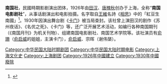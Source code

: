'''南国社'''，民國時期影剧演出团体，1926年由[[田汉|田汉]]、[[唐槐秋|唐槐秋]]创办于上海，全称“'''南国电影剧社'''”，从事话剧演出和电影拍摄。名字取自[[王維|王維]]名詩《[[b:相思_(詩作)|相思]]》中的「紅豆生南國」<ref name=田大畏憶愛>{{Cite web |url= http://mjlsh.usc.cuhk.edu.hk/Book.aspx?cid=4&tid=3851 |title= 田漢兒子田大畏回憶：父母一生愛得艱難 |publisher= 香港中文大學中國研究服務中心 |author= 劉暢 |accessdate= 2020-06-29 |archive-date= 2020-06-23 |archive-url= https://web.archive.org/web/20200623013528/http://mjlsh.usc.cuhk.edu.hk/Book.aspx?cid=4&tid=3851 |dead-url= no }}</ref>。1930年因演出舞台剧《[[卡门|卡门]]》被当局查封。该社曾上演田汉的剧作《苏州夜话》、《名优之死》、《卡门》等，还广泛开展艺术活动，如编行各种南国期刊（《南国月刊》为机关刊物）、组建南国电影剧社、南国艺术学院等。该社演员有[[俞珊|俞珊]]（[[俞启威|俞启威]]的姐姐，主演卡门），[[俞启威|俞启威]]、宗晖（谢伟棨）。

{{戲劇小作品}}
{{中国近现代文学}}

[[Category:中华民国大陆时期剧团|Category:中华民国大陆时期剧团]]
[[Category:中华民国大陆时期电影|Category:中华民国大陆时期电影]]
[[Category:上海文化史|Category:上海文化史]]
[[Category:上海剧团|Category:上海剧团]]
[[Category:1926年中國建立|Category:1926年中國建立]]
[[Category:1930年中國廢除|Category:1930年中國廢除]]